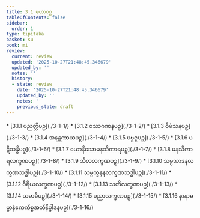 ```yaml
---
title: 3.1 မဟာဝဂ္ဂ
tableOfContents: false
sidebar:
  order: 1
type: tipitaka
basket: su
book: mi
review:
  current: review
  updated: '2025-10-27T21:48:45.346679'
  updated_by: ''
  notes: ''
  history:
  - state: review
    date: '2025-10-27T21:48:45.346679'
    updated_by: ''
    notes: ''
    previous_state: draft
---
```



<ReviewStatus review={frontmatter.review} showDetails={true} />

<HypothesisAnnotation frontmatter={frontmatter} />

<DynamicBreadcrumb />



<TableOfContents book="mi" section="3.1">
* [3.1.1 ပညတ္တိပဉှ](./3-1-1/)
* [3.1.2 ဝဿဂဏနပဉှ](./3-1-2/)
* [3.1.3 ဝီမံသနပဉှ](./3-1-3/)
* [3.1.4 အနန္တကာယပဉှ](./3-1-4/)
* [3.1.5 ပဗ္ဗဇ္ဇပဉှ](./3-1-5/)
* [3.1.6 ပဋိသန္ဓိပဉှ](./3-1-6/)
* [3.1.7 ယောနိသောမနသိကာရပဉှ](./3-1-7/)
* [3.1.8 မနသိကာရလက္ခဏပဉှ](./3-1-8/)
* [3.1.9 သီလလက္ခဏပဉှ](./3-1-9/)
* [3.1.10 သမ္ပသာဒနလက္ခဏသဒ္ဓါပဉှ](./3-1-10/)
* [3.1.11 သမ္ပက္ခန္ဒနလက္ခဏသဒ္ဓါပဉှ](./3-1-11/)
* [3.1.12 ဝီရိယလက္ခဏပဉှ](./3-1-12/)
* [3.1.13 သတိလက္ခဏပဉှ](./3-1-13/)
* [3.1.14 သမာဓိပဉှ](./3-1-14/)
* [3.1.15 ပညာလက္ခဏပဉှ](./3-1-15/)
* [3.1.16 နာနာဓမ္မာနံဧကကိစ္စအဘိနိပ္ဖါဒနပဉှ](./3-1-16/)
</TableOfContents>